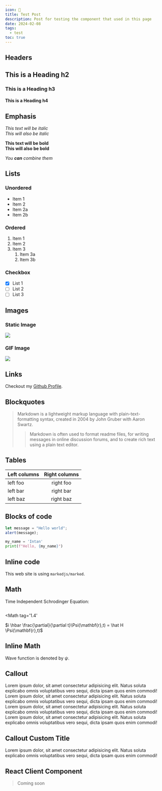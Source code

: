 ```yaml
---
icon: 🧪
title: Test Post
description: Post for testing the component that used in this page
date: 2024-02-08
tags:
  - test
toc: true
---
```


## Headers

## This is a Heading h2

### This is a Heading h3

#### This is a Heading h4

## Emphasis

_This text will be italic_  
_This will also be italic_

**This text will be bold**  
**This will also be bold**

_You **can** combine them_

## Lists

### Unordered

- Item 1
- Item 2
- Item 2a
- Item 2b

### Ordered

1. Item 1
2. Item 2
3. Item 3
   1. Item 3a
   2. Item 3b

### Checkbox

- [x] List 1
- [ ] List 2
- [ ] List 3

## Images

### Static Image

<Image
  src="https://t4.ftcdn.net/jpg/05/34/48/37/360_F_534483775_2hBgOxryd3El6t3tKOtbcM95Yq3OmTGG.jpg"
  caption="My Cat"
  scale={0.8}
/>

### GIF Image

<Image
  src="https://media.tenor.com/aoaAsLfvb7IAAAAC/cat-groove-party-dance.gif"
  caption="Also my cat"
  scale={0.5}
/>

## Links

Checkout my [Github Profile](https://github.com/alfariiizi).

## Blockquotes

> Markdown is a lightweight markup language with plain-text-formatting syntax, created in 2004 by John Gruber with Aaron Swartz.
>
> > Markdown is often used to format readme files, for writing messages in online discussion forums, and to create rich text using a plain text editor.

## Tables

| Left columns | Right columns |
| ------------ | :-----------: |
| left foo     |   right foo   |
| left bar     |   right bar   |
| left baz     |   right baz   |

## Blocks of code

```js
let message = "Hello world";
alert(message);
```

```python
my_name = 'Intan'
print(f"Hello, {my_name}")
```

## Inline code

This web site is using `markedjs/marked`.

## Math

Time Independent Schrodinger Equation:

<Math>
  $i \hbar \frac{\partial}{\partial t}\Psi(\mathbf{r},t) = \hat H \Psi(\mathbf{r},t)$
</Math>

<Math
  tag='1.4'
>
  $i \hbar \frac{\partial}{\partial t}\Psi(\mathbf{r},t) = \hat H \Psi(\mathbf{r},t)$
</Math>

## Inline Math

Wave function is denoted by $\psi$.

## Callout

<Callout>
  Lorem ipsum dolor, sit amet consectetur adipisicing elit. Natus soluta
  explicabo omnis voluptatibus vero sequi, dicta ipsam quos enim commodi!
</Callout>

<Callout status="warning">
  Lorem ipsum dolor, sit amet consectetur adipisicing elit. Natus soluta
  explicabo omnis voluptatibus vero sequi, dicta ipsam quos enim commodi!
</Callout>

<Callout status="note">
  Lorem ipsum dolor, sit amet consectetur adipisicing elit. Natus soluta
  explicabo omnis voluptatibus vero sequi, dicta ipsam quos enim commodi!
</Callout>

<Callout status="danger">
  Lorem ipsum dolor, sit amet consectetur adipisicing elit. Natus soluta
  explicabo omnis voluptatibus vero sequi, dicta ipsam quos enim commodi!
</Callout>

## Callout Custom Title

<Callout status="note" title="Hey Guys!!!">
  Lorem ipsum dolor, sit amet consectetur adipisicing elit. Natus soluta
  explicabo omnis voluptatibus vero sequi, dicta ipsam quos enim commodi!
</Callout>

## React Client Component

> Coming soon
